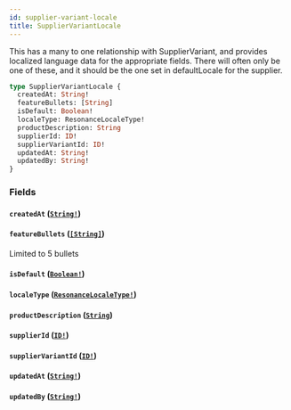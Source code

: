 ```yaml
---
id: supplier-variant-locale
title: SupplierVariantLocale
---
```


This has a many to one relationship with SupplierVariant, and provides localized language data for the appropriate fields.
There will often only be one of these, and it should be the one set in defaultLocale for the supplier.

```graphql
type SupplierVariantLocale {
  createdAt: String!
  featureBullets: [String]
  isDefault: Boolean!
  localeType: ResonanceLocaleType!
  productDescription: String
  supplierId: ID!
  supplierVariantId: ID!
  updatedAt: String!
  updatedBy: String!
}
```

### Fields

#### `createdAt` ([`String!`](/developers/supplier-apis/supply-api/graphql/reference/scalars/string))

#### `featureBullets` ([`[String]`](/developers/supplier-apis/supply-api/graphql/reference/scalars/string))

Limited to 5 bullets

#### `isDefault` ([`Boolean!`](/developers/supplier-apis/supply-api/graphql/reference/scalars/boolean))

#### `localeType` ([`ResonanceLocaleType!`](/developers/supplier-apis/supply-api/graphql/reference/enums/resonance-locale-type))

#### `productDescription` ([`String`](/developers/supplier-apis/supply-api/graphql/reference/scalars/string))

#### `supplierId` ([`ID!`](/developers/supplier-apis/supply-api/graphql/reference/scalars/id))

#### `supplierVariantId` ([`ID!`](/developers/supplier-apis/supply-api/graphql/reference/scalars/id))

#### `updatedAt` ([`String!`](/developers/supplier-apis/supply-api/graphql/reference/scalars/string))

#### `updatedBy` ([`String!`](/developers/supplier-apis/supply-api/graphql/reference/scalars/string))
